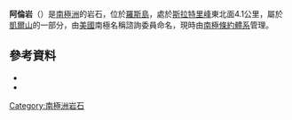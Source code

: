 {{coord|77|33||S|169|9||E|source:GNIS|display=title}}

'''阿倫岩'''（{{lang-en|Allen Rocks}}）是[[南極洲|南極洲]]的岩石，位於[[羅斯島|羅斯島]]，處於[[斯拉特里峰|斯拉特里峰]]東北面4.1公里，屬於[[凱爾山|凱爾山]]的一部分，由[[美國|美國]]南極名稱諮詢委員命名，現時由[[南極條約體系|南極條約體系]]管理。

==參考資料==
*{{cite gnis | type = antarid | id = 17878| name = Allen Rocks | accessdate = 2011-05-08}}
*{{usgs-gazetteer|id=17878}}

{{DEFAULTSORT:Allen Rocks}}
[[Category:南極洲岩石|Category:南極洲岩石]]


{{RossIsland-geo-stub}}